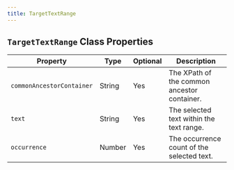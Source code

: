```yaml
---
title: TargetTextRange
---
```



## `TargetTextRange` Class Properties

| Property                | Type    | Optional | Description                                    |
|-------------------------|---------|----------|------------------------------------------------|
| `commonAncestorContainer` | String  | Yes      | The XPath of the common ancestor container.    |
| `text`                    | String  | Yes      | The selected text within the text range.       |
| `occurrence`              | Number  | Yes      | The occurrence count of the selected text.     |

